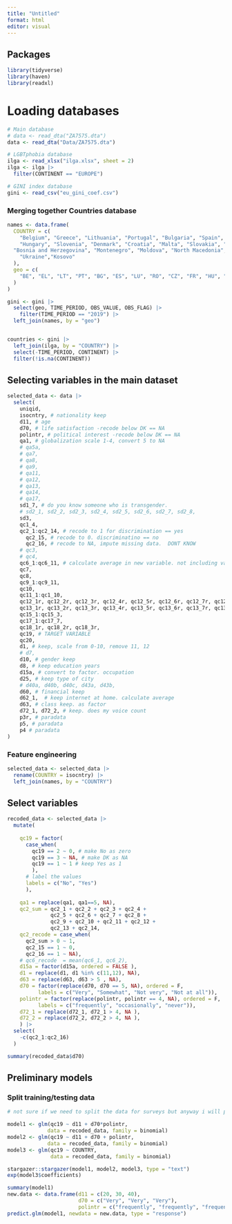 ```yaml
---
title: "Untitled"
format: html
editor: visual
---
```


## Packages

```r
library(tidyverse)
library(haven)
library(readxl)
```

# Loading databases

```r

# Main database
# data <- read_dta("ZA7575.dta")
data <- read_dta("Data/ZA7575.dta")

# LGBTphobia database
ilga <- read_xlsx("ilga.xlsx", sheet = 2)
ilga <- ilga |> 
  filter(CONTINENT == "EUROPE")

# GINI index database
gini <- read_csv("eu_gini_coef.csv")

```

### Merging together Countries database

```r

names <- data.frame(
  COUNTRY = c(
    "Belgium", "Greece", "Lithuania", "Portugal", "Bulgaria", "Spain", "Luxembourg", "Romania", "Czechia", "France", 
    "Hungary", "Slovenia", "Denmark", "Croatia", "Malta", "Slovakia", "Germany", "Italy", "Netherlands", "Finland", "Estonia", "Cyprus", "Austria", "Sweden", "Ireland", "Latvia", "Poland",  "Iceland", "Norway", "Liechtenstein", "Switzerland",
  "Bosnia and Herzegovina", "Montenegro", "Moldova", "North Macedonia", "Georgia", "Albania", "Serbia", "Türkiye", 
    "Ukraine","Kosovo"
  ),
  geo = c(
    "BE", "EL", "LT", "PT", "BG", "ES", "LU", "RO", "CZ", "FR", "HU", "SI", "DK", "HR", "MT", "SK", "DE", "IT", "NL", "FI", "EE", "CY", "AT", "SE", "IE", "LV", "PL", "IS", "NO", "LI", "CH", "BA", "ME", "MD", "MK", "GE", "AL", "RS", "TR", "UA","XK"
  )
)

gini <- gini |> 
  select(geo, TIME_PERIOD, OBS_VALUE, OBS_FLAG) |> 
    filter(TIME_PERIOD == "2019") |> 
  left_join(names, by = "geo")


countries <- gini |> 
  left_join(ilga, by = "COUNTRY") |> 
  select(-TIME_PERIOD, CONTINENT) |> 
  filter(!is.na(CONTINENT))
```

## Selecting variables in the main dataset

```r

selected_data <- data |> 
  select(
    uniqid, 
    isocntry, # nationality keep 
    d11, # age  
    d70, # life satisfaction -recode below DK == NA
    polintr, # political interest -recode below DK == NA
    qa1, # globalization scale 1-4, convert 5 to NA 
    # qa5a,
    # qa7,
    # qa8,
    # qa9,
    # qa11,
    # qa12,
    # qa13,
    # qa14,
    # qa17,
    sd1_7, # do you know someone who is transgender. 
    # sd2_1, sd2_2, sd2_3, sd2_4, sd2_5, sd2_6, sd2_7, sd2_8,
    sd3,
    qc1_4, 
    qc2_1:qc2_14, # recode to 1 for discrimination == yes
      qc2_15, # recode to 0. discriminatino == no
      qc2_16, # recode to NA, impute missing data.  DONT KNOW
    # qc3,
    # qc4,
    qc6_1:qc6_11, # calculate average in new variable. not including values of 11 or 12
    qc7,
    qc8,
    qc9_1:qc9_11,
    qc10,
    qc11_1:qc1_10,
    qc12_1r, qc12_2r, qc12_3r, qc12_4r, qc12_5r, qc12_6r, qc12_7r, qc12_8r, qc12_9r, qc12_10r, qc12_11r, qc12_12r, qc12_13r, qc12_14r, qc12_15r,
    qc13_1r, qc13_2r, qc13_3r, qc13_4r, qc13_5r, qc13_6r, qc13_7r, qc13_8r, qc13_9r, qc13_10r, qc13_11r, qc13_12r, qc13_13r, qc13_14r, qc13_15r,
    qc15_1:qc15_3,
    qc17_1:qc17_7,
    qc18_1r, qc18_2r, qc18_3r,
    qc19, # TARGET VARIABLE 
    qc20,
    d1, # keep, scale from 0-10, remove 11, 12
    # d7,
    d10, # gender keep 
    d8, # keep education years 
    d15a, # convert to factor. occupation 
    d25, # keep type of city 
    # d40a, d40b, d40c, d43a, d43b,
    d60, # financial keep 
    d62_1,  # keep internet at home. calculate average 
    d63, # class keep. as factor 
    d72_1, d72_2, # keep. does my voice count
    p3r, # paradata
    p5, # paradata
    p4 # paradata
) 
```

### Feature engineering

```r

selected_data <- selected_data |> 
  rename(COUNTRY = isocntry) |> 
  left_join(names, by = "COUNTRY")

```

## Select variables

```r
recoded_data <- selected_data |> 
  mutate(
    
    qc19 = factor(
      case_when(
        qc19 == 2 ~ 0, # make No as zero 
        qc19 == 3 ~ NA, # make DK as NA
        qc19 == 1 ~ 1 # keep Yes as 1        
        ),
      # label the values 
      labels = c("No", "Yes")
      ), 
    
    qa1 = replace(qa1, qa1==5, NA),
    qc2_sum = qc2_1 + qc2_2 + qc2_3 + qc2_4 +
              qc2_5 + qc2_6 + qc2_7 + qc2_8 +
              qc2_9 + qc2_10 + qc2_11 + qc2_12 +
              qc2_13 + qc2_14,
    qc2_recode = case_when(
      qc2_sum > 0 ~ 1,
      qc2_15 == 1 ~ 0,
      qc2_16 == 1 ~ NA),
    # qc6_recode  = mean(qc6_1, qc6_2),
    d15a = factor(d15a, ordered = FALSE ),
    d1 = replace(d1, d1 %in% c(11,12), NA),
    d63 = replace(d63, d63 > 5 , NA),
    d70 = factor(replace(d70, d70 == 5, NA), ordered = F,
          labels = c("Very", "Somewhat", "Not very", "Not at all")), 
    polintr = factor(replace(polintr, polintr == 4, NA), ordered = F,
          labels = c("frequently", "occasionally", "never")), 
    d72_1 = replace(d72_1, d72_1 > 4, NA ),
    d72_2 = replace(d72_2, d72_2 > 4, NA ),
    ) |> 
  select(
    -c(qc2_1:qc2_16)
  )

summary(recoded_data$d70)

```

## Preliminary models

### Split training/testing data 

```r
# not sure if we need to split the data for surveys but anyway i will put it here just in case 


```

```r

model1 <- glm(qc19 ~ d11 + d70*polintr,
             data = recoded_data, family = binomial)
model2 <- glm(qc19 ~ d11 + d70 + polintr, 
             data = recoded_data, family = binomial)
model3 <- glm(qc19 ~ COUNTRY,
              data = recoded_data, family = binomial)

stargazer::stargazer(model1, model2, model3, type = "text")
exp(model3$coefficients)
```

```r
summary(model1) 
new.data <- data.frame(d11 = c(20, 30, 40),
                       d70 = c("Very", "Very", "Very"),
                       polintr = c("frequently", "frequently", "frequently"))
predict.glm(model1, newdata = new.data, type = "response")
```
